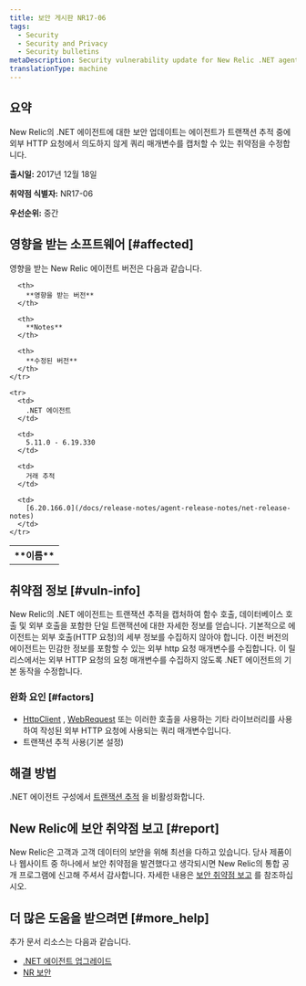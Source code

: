 ```yaml
---
title: 보안 게시판 NR17-06
tags:
  - Security
  - Security and Privacy
  - Security bulletins
metaDescription: Security vulnerability update for New Relic .NET agent.
translationType: machine
---
```


## 요약

New Relic의 .NET 에이전트에 대한 보안 업데이트는 에이전트가 트랜잭션 추적 중에 외부 HTTP 요청에서 의도하지 않게 쿼리 매개변수를 캡처할 수 있는 취약점을 수정합니다.

**출시일:** 2017년 12월 18일

**취약점 식별자:** NR17-06

**우선순위:** 중간

## 영향을 받는 소프트웨어 [#affected]

영향을 받는 New Relic 에이전트 버전은 다음과 같습니다.

<table>
  <tbody>
    <tr>
      <th>
        **이름**
      </th>

      <th>
        **영향을 받는 버전**
      </th>

      <th>
        **Notes**
      </th>

      <th>
        **수정된 버전**
      </th>
    </tr>

    <tr>
      <td>
        .NET 에이전트
      </td>

      <td>
        5.11.0 - 6.19.330
      </td>

      <td>
        거래 추적
      </td>

      <td>
        [6.20.166.0](/docs/release-notes/agent-release-notes/net-release-notes)
      </td>
    </tr>
  </tbody>
</table>

## 취약점 정보 [#vuln-info]

New Relic의 .NET 에이전트는 트랜잭션 추적을 캡처하여 함수 호출, 데이터베이스 호출 및 외부 호출을 포함한 단일 트랜잭션에 대한 자세한 정보를 얻습니다. 기본적으로 에이전트는 외부 호출(HTTP 요청)의 세부 정보를 수집하지 않아야 합니다. 이전 버전의 에이전트는 민감한 정보를 포함할 수 있는 외부 http 요청 매개변수를 수집합니다. 이 릴리스에서는 외부 HTTP 요청의 요청 매개변수를 수집하지 않도록 .NET 에이전트의 기본 동작을 수정합니다.

### 완화 요인 [#factors]

* [HttpClient](https://msdn.microsoft.com/en-us/library/system.net.http.httpclient.aspx) , [WebRequest](https://msdn.microsoft.com/en-us/library/system.net.webrequest.aspx) 또는 이러한 호출을 사용하는 기타 라이브러리를 사용하여 작성된 외부 HTTP 요청에 사용되는 쿼리 매개변수입니다.
* 트랜잭션 추적 사용(기본 설정)

## 해결 방법

.NET 에이전트 구성에서 [트랜잭션 추적](/docs/agents/net-agent/configuration/net-agent-configuration#transaction_tracer) 을 비활성화합니다.

## New Relic에 보안 취약점 보고 [#report]

New Relic은 고객과 고객 데이터의 보안을 위해 최선을 다하고 있습니다. 당사 제품이나 웹사이트 중 하나에서 보안 취약점을 발견했다고 생각되시면 New Relic의 통합 공개 프로그램에 신고해 주셔서 감사합니다. 자세한 내용은 [보안 취약점 보고](/docs/security/new-relic-security/data-privacy/reporting-security-vulnerabilities) 를 참조하십시오.

## 더 많은 도움을 받으려면 [#more_help]

추가 문서 리소스는 다음과 같습니다.

* [.NET 에이전트 업그레이드](/docs/agents/net-agent/installation/update-net-agent)
* [NR 보안](https://newrelic.com/security)
